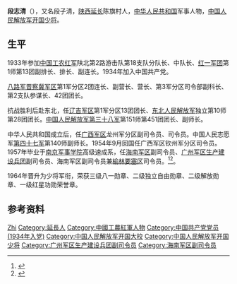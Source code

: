 '''段志清'''（{{bd|1914年||2000年|8月11日}}），又名段子清，[[陕西|陕西]][[延长县|延长]]陈旗村人，[[中华人民共和国|中华人民共和国]]军事人物，[[中国人民解放军开国少将|中国人民解放军开国少将]]。
==生平==
1933年参加[[中国工农红军|中国工农红军]]陕北第2路游击队第18支队分队长、中队长、[[红一军团|红一军团]]第1师第13团副排长、排长、副连长。1934年加入中国共产党。

[[八路军|八路军]][[晋察冀军区|晋察冀军区]]第1军分区2团连长、副营长、营长、第3军分区司令部副科长、第2支队参谋长、42团团长。

抗战胜利后赴东北，任[[辽吉军区|辽吉军区]]第1军分区13团团长、[[东北人民解放军|东北人民解放军]]独立第10师第28团团长。[[中国人民解放军第三十八军|中国人民解放军第三十八军]]第151师第451团团长、副师长。

中华人民共和国成立后，任[[广西军区|广西军区]]龙州军分区副司令员、司令员。中国人民志愿军[[中国人民解放军第四十七军|第四十七军]]第140师副师长。1954年9月回国任广西军区钦州军分区司令员。1957年毕业于[[南京军事学院|南京军事学院]]高级速成系，任[[海南军区|海南军区]]副司令员、[[广州军区生产建设兵团|广州军区生产建设兵团]]副司令员、海南军区副司令员兼[[榆林要塞区|榆林要塞区]]司令员。<ref>{{Cite book|title=中国抗日战争人物大词典|author=刘景泉主编; 沈久泉, 王凯捷, 李卓副主编|publisher=天津大学出版社|year=1999|isbn=|location=|pages=}}</ref><ref>{{Cite book|title=中华军事人物大辞典|author=吴如蒿著; 陈策才, 张光彩, 赵功德等副主编|publisher=新华出版社|year=1989|isbn=|location=北京|pages=}}</ref>。

1964年晋升为少将军衔，荣获三级八一勋章、二级独立自由勋章、二级解放勋章、一级红星功勋荣誉章。
== 参考资料 ==
{{reflist}}

{{中国人物小作品}}

{{Authority control}}
{{DEFAULTSORT:Duan段}}
[[Category:段姓|Zhi]]
[[Category:延長人|Category:延長人]]
[[Category:中國工農紅軍人物|Category:中國工農紅軍人物]]
[[Category:中国共产党党员_(1934年入党)|Category:中国共产党党员 (1934年入党)]]
[[Category:中国人民解放军开国大校|Category:中国人民解放军开国大校]]
[[Category:中国人民解放军开国少将|Category:中国人民解放军开国少将]]
[[Category:广州军区生产建设兵团副司令员|Category:广州军区生产建设兵团副司令员]]
[[Category:海南军区副司令员|Category:海南军区副司令员]]